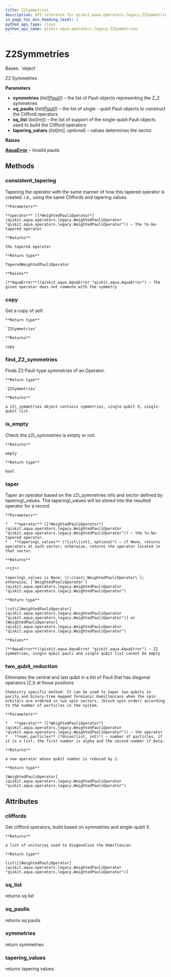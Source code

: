 ```yaml
---
title: Z2Symmetries
description: API reference for qiskit.aqua.operators.legacy.Z2Symmetries
in_page_toc_min_heading_level: 1
python_api_type: class
python_api_name: qiskit.aqua.operators.legacy.Z2Symmetries
---
```


# Z2Symmetries

<Class id="qiskit.aqua.operators.legacy.Z2Symmetries" github="https://github.com/qiskit-community/qiskit-aqua/tree/stable/0.9/qiskit/aqua/operators/legacy/weighted_pauli_operator.py" signature="Z2Symmetries(symmetries, sq_paulis, sq_list, tapering_values=None)">
  Bases: `object`

  Z2 Symmetries

  **Parameters**

  *   **symmetries** (*list\[*[*Pauli*](qiskit.quantum_info.Pauli "qiskit.quantum_info.Pauli")*]*) – the list of Pauli objects representing the Z\_2 symmetries
  *   **sq\_paulis** (*list\[*[*Pauli*](qiskit.quantum_info.Pauli "qiskit.quantum_info.Pauli")*]*) – the list of single - qubit Pauli objects to construct the Clifford operators
  *   **sq\_list** (*list\[int]*) – the list of support of the single-qubit Pauli objects used to build the Clifford operators
  *   **tapering\_values** (*list\[int], optional*) – values determines the sector.

  **Raises**

  [**AquaError**](qiskit.aqua.AquaError "qiskit.aqua.AquaError") – Invalid paulis

  ## Methods

  ### consistent\_tapering

  <Function id="qiskit.aqua.operators.legacy.Z2Symmetries.consistent_tapering" signature="Z2Symmetries.consistent_tapering(operator)">
    Tapering the operator with the same manner of how this tapered operator is created. i.e., using the same Cliffords and tapering values.

    **Parameters**

    **operator** ([*WeightedPauliOperator*](qiskit.aqua.operators.legacy.WeightedPauliOperator "qiskit.aqua.operators.legacy.WeightedPauliOperator")) – the to-be-tapered operator

    **Returns**

    the tapered operator

    **Return type**

    TaperedWeightedPauliOperator

    **Raises**

    [**AquaError**](qiskit.aqua.AquaError "qiskit.aqua.AquaError") – The given operator does not commute with the symmetry
  </Function>

  ### copy

  <Function id="qiskit.aqua.operators.legacy.Z2Symmetries.copy" signature="Z2Symmetries.copy()">
    Get a copy of self.

    **Return type**

    `Z2Symmetries`

    **Returns**

    copy
  </Function>

  ### find\_Z2\_symmetries

  <Function id="qiskit.aqua.operators.legacy.Z2Symmetries.find_Z2_symmetries" signature="classmethod Z2Symmetries.find_Z2_symmetries(operator)">
    Finds Z2 Pauli-type symmetries of an Operator.

    **Return type**

    `Z2Symmetries`

    **Returns**

    a z2\_symmetries object contains symmetries, single-qubit X, single-qubit list.
  </Function>

  ### is\_empty

  <Function id="qiskit.aqua.operators.legacy.Z2Symmetries.is_empty" signature="Z2Symmetries.is_empty()">
    Check the z2\_symmetries is empty or not.

    **Returns**

    empty

    **Return type**

    bool
  </Function>

  ### taper

  <Function id="qiskit.aqua.operators.legacy.Z2Symmetries.taper" signature="Z2Symmetries.taper(operator, tapering_values=None)">
    Taper an operator based on the z2\_symmetries info and sector defined by tapering\_values. The tapering\_values will be stored into the resulted operator for a record.

    **Parameters**

    *   **operator** ([*WeightedPauliOperator*](qiskit.aqua.operators.legacy.WeightedPauliOperator "qiskit.aqua.operators.legacy.WeightedPauliOperator")) – the to-be-tapered operator.
    *   **tapering\_values** (*list\[int], optional*) – if None, returns operators at each sector; otherwise, returns the operator located in that sector.

    **Returns**

    **If**

    tapering\_values is None: \[:class\`WeightedPauliOperator\`]; otherwise, [`WeightedPauliOperator`](qiskit.aqua.operators.legacy.WeightedPauliOperator "qiskit.aqua.operators.legacy.WeightedPauliOperator")

    **Return type**

    list\[[WeightedPauliOperator](qiskit.aqua.operators.legacy.WeightedPauliOperator "qiskit.aqua.operators.legacy.WeightedPauliOperator")] or [WeightedPauliOperator](qiskit.aqua.operators.legacy.WeightedPauliOperator "qiskit.aqua.operators.legacy.WeightedPauliOperator")

    **Raises**

    [**AquaError**](qiskit.aqua.AquaError "qiskit.aqua.AquaError") – Z2 symmetries, single qubit pauli and single qubit list cannot be empty
  </Function>

  ### two\_qubit\_reduction

  <Function id="qiskit.aqua.operators.legacy.Z2Symmetries.two_qubit_reduction" signature="static Z2Symmetries.two_qubit_reduction(operator, num_particles)">
    Eliminates the central and last qubit in a list of Pauli that has diagonal operators (Z,I) at those positions

    Chemistry specific method: It can be used to taper two qubits in parity and binary-tree mapped fermionic Hamiltonians when the spin orbitals are ordered in two spin sectors, (block spin order) according to the number of particles in the system.

    **Parameters**

    *   **operator** ([*WeightedPauliOperator*](qiskit.aqua.operators.legacy.WeightedPauliOperator "qiskit.aqua.operators.legacy.WeightedPauliOperator")) – the operator
    *   **num\_particles** (*Union(list, int)*) – number of particles, if it is a list, the first number is alpha and the second number if beta.

    **Returns**

    a new operator whose qubit number is reduced by 2.

    **Return type**

    [WeightedPauliOperator](qiskit.aqua.operators.legacy.WeightedPauliOperator "qiskit.aqua.operators.legacy.WeightedPauliOperator")
  </Function>

  ## Attributes

  ### cliffords

  <Attribute id="qiskit.aqua.operators.legacy.Z2Symmetries.cliffords" name="cliffords">
    Get clifford operators, build based on symmetries and single-qubit X.

    **Returns**

    a list of unitaries used to diagonalize the Hamiltonian.

    **Return type**

    list\[[WeightedPauliOperator](qiskit.aqua.operators.legacy.WeightedPauliOperator "qiskit.aqua.operators.legacy.WeightedPauliOperator")]
  </Attribute>

  ### sq\_list

  <Attribute id="qiskit.aqua.operators.legacy.Z2Symmetries.sq_list" name="sq_list">
    returns sq list
  </Attribute>

  ### sq\_paulis

  <Attribute id="qiskit.aqua.operators.legacy.Z2Symmetries.sq_paulis" name="sq_paulis">
    returns sq paulis
  </Attribute>

  ### symmetries

  <Attribute id="qiskit.aqua.operators.legacy.Z2Symmetries.symmetries" name="symmetries">
    return symmetries
  </Attribute>

  ### tapering\_values

  <Attribute id="qiskit.aqua.operators.legacy.Z2Symmetries.tapering_values" name="tapering_values">
    returns tapering values
  </Attribute>
</Class>

